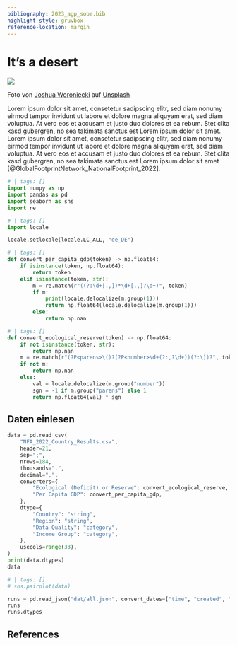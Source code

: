 ```yaml
---
bibliography: 2023_agp_sobe.bib
highlight-style: gruvbox
reference-location: margin
---
```


# It's a desert

![](img/joshua-woroniecki--desert.jpg)

::: {.column-margin}
Foto von [Joshua Woroniecki](https://unsplash.com/@joshua_j_woroniecki?utm_source=unsplash&utm_medium=referral&utm_content=creditCopyText) auf [Unsplash](https://unsplash.com/de/fotos/-L9Ek3MS_rc?utm_source=unsplash&utm_medium=referral&utm_content=creditCopyText)
:::

Lorem ipsum dolor sit amet, consetetur sadipscing elitr, sed diam nonumy eirmod tempor invidunt ut labore et dolore magna aliquyam erat, sed diam voluptua. At vero eos et accusam et justo duo dolores et ea rebum. Stet clita kasd gubergren, no sea takimata sanctus est Lorem ipsum dolor sit amet. Lorem ipsum dolor sit amet, consetetur sadipscing elitr, sed diam nonumy eirmod tempor invidunt ut labore et dolore magna aliquyam erat, sed diam voluptua. At vero eos et accusam et justo duo dolores et ea rebum. Stet clita kasd gubergren, no sea takimata sanctus est Lorem ipsum dolor sit amet [@GlobalFootprintNetwork_NationalFootprint_2022].

```python
# | tags: []
import numpy as np
import pandas as pd
import seaborn as sns
import re

```

```python
# | tags: []
import locale

locale.setlocale(locale.LC_ALL, "de_DE")


```

```python
# | tags: []
def convert_per_capita_gdp(token) -> np.float64:
    if isinstance(token, np.float64):
        return token
    elif isinstance(token, str):
        m = re.match(r"((?:\d+[.,])*\d+[.,]?\d+)", token)
        if m:
            print(locale.delocalize(m.group(1)))
            return np.float64(locale.delocalize(m.group(1)))
        else:
            return np.nan


```

```python
# | tags: []
def convert_ecological_reserve(token) -> np.float64:
    if not isinstance(token, str):
        return np.nan
    m = re.match(r"(?P<parens>\()?(?P<number>\d+(?:,?\d+))(?:\))?", token)
    if not m:
        return np.nan
    else:
        val = locale.delocalize(m.group("number"))
        sgn = -1 if m.group("parens") else 1
        return np.float64(val) * sgn


```

## Daten einlesen

```python
data = pd.read_csv(
    "NFA_2022_Country_Results.csv",
    header=21,
    sep=";",
    nrows=184,
    thousands=".",
    decimal=",",
    converters={
        "Ecological (Deficit) or Reserve": convert_ecological_reserve,
        "Per Capita GDP": convert_per_capita_gdp,
    },
    dtype={
        "Country": "string",
        "Region": "string",
        "Data Quality": "category",
        "Income Group": "category",
    },
    usecols=range(33),
)
print(data.dtypes)
data
```

```python
# | tags: []
# sns.pairplot(data)
```

```python
runs = pd.read_json("dat/all.json", convert_dates=["time", "created", "edited"])
runs
runs.dtypes
```

## References

::: {#refs}
:::